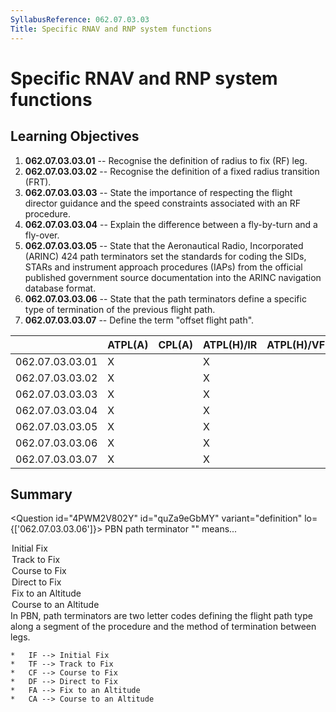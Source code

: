 ```yaml
---
SyllabusReference: 062.07.03.03
Title: Specific RNAV and RNP system functions
---
```


# Specific RNAV and RNP system functions

## Learning Objectives

1.  **062.07.03.03.01** -- Recognise the definition of radius to fix (RF) leg.
2.  **062.07.03.03.02** -- Recognise the definition of a fixed radius transition
    (FRT).
3.  **062.07.03.03.03** -- State the importance of respecting the flight
    director guidance and the speed constraints associated with an RF procedure.
4.  **062.07.03.03.04** -- Explain the difference between a fly-by-turn and a
    fly-over.
5.  **062.07.03.03.05** -- State that the Aeronautical Radio, Incorporated
    (ARINC) 424 path terminators set the standards for coding the SIDs, STARs
    and instrument approach procedures (IAPs) from the official published
    government source documentation into the ARINC navigation database format.
6.  **062.07.03.03.06** -- State that the path terminators define a specific
    type of termination of the previous flight path.
7.  **062.07.03.03.07** -- Define the term "offset flight path".

|                 | ATPL(A) | CPL(A) | ATPL(H)/IR | ATPL(H)/VFR | CPL(H) | IR  | CBIR(A) |
| --------------- | ------- | ------ | ---------- | ----------- | ------ | --- | ------- |
| 062.07.03.03.01 | X       |        | X          |             |        | X   | X       |
| 062.07.03.03.02 | X       |        | X          |             |        | X   | X       |
| 062.07.03.03.03 | X       |        | X          |             |        | X   | X       |
| 062.07.03.03.04 | X       |        | X          |             |        | X   | X       |
| 062.07.03.03.05 | X       |        | X          |             |        | X   |         |
| 062.07.03.03.06 | X       |        | X          |             |        | X   |         |
| 062.07.03.03.07 | X       |        | X          |             |        | X   | X       |

## Summary

<Question id="4PWM2V802Y" id="quZa9eGbMY" variant="definition" lo={['062.07.03.03.06']}>
  <Text variant="oneCorrect">PBN path terminator "<Subject />" means...</Text>
  <Option id="quZa9eGbMY-1" subject={[["IF'"]]}>Initial Fix</Option>
  <Option id="quZa9eGbMY-2" subject={[["TF'"]]}>Track to Fix</Option>
  <Option id="quZa9eGbMY-3" subject={[["CF'"]]}>Course to Fix</Option>
  <Option id="quZa9eGbMY-4" subject={[["DF'"]]}>Direct to Fix</Option>
  <Option id="quZa9eGbMY-5" subject={[["FA'"]]}>Fix to an Altitude</Option>
  <Option id="quZa9eGbMY-6" subject={[["CA'"]]}>Course to an Altitude</Option>

  <Explanation>
    In PBN, path terminators are two letter codes defining the flight path type along
    a segment of the procedure and the method of termination between legs.

    *   IF --> Initial Fix
    *   TF --> Track to Fix
    *   CF --> Course to Fix
    *   DF --> Direct to Fix
    *   FA --> Fix to an Altitude
    *   CA --> Course to an Altitude

  </Explanation>
</Question>
